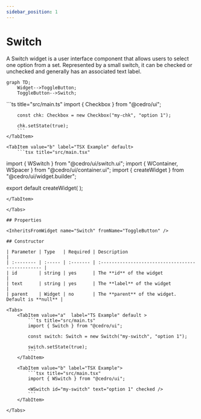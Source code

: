 ```yaml
---
sidebar_position: 1
---
```



# Switch

A Switch widget is a user interface component that allows users to select one option from a set. Represented by a small switch, it can be checked or unchecked and generally has an associated text label.

```mermaid
graph TD;
    Widget-->ToggleButton;
    ToggleButton-->Switch;
```

<Example url="switches" height={50} />

<Tabs>
    <TabItem value="a"  label="TS Example"  >
        ```ts title="src/main.ts"
        import { Checkbox } from "@cedro/ui";

        const chk: Checkbox = new Checkbox("my-chk", "option 1");

        chk.setState(true);
        ```
    </TabItem>

    <TabItem value="b" label="TSX Example" default>
        ```tsx title="src/main.tsx"

import { WSwitch } from "@cedro/ui/switch.ui";
import { WContainer, WSpacer } from "@cedro/ui/container.ui";
import { createWidget } from "@cedro/ui/widget.builder";

export default createWidget(
    <WContainer orientation="vertical">
        <WSpacer />
        <WContainer orientation="horizontal" fixedSize={45} padding={5}>
            <WSpacer />
            <WSwitch text="Switch One" checked />
            <WSwitch text="Switch Two" />
            <WSwitch text="Switch Three" />
            <WSpacer />
        </WContainer>
        <WSpacer />
    </WContainer>
);

````
</TabItem>

</Tabs>

## Properties

<InheritsFromWidget name="Switch" fromName="ToggleButton" />

## Constructor

| Parameter | Type   | Required | Description                                       |
| :-------- | :----- | :------- | :------------------------------------------------ |
| id        | string | yes      | The **id** of the widget                          |
| text      | string | yes      | The **label** of the widget                       |
| parent    | Widget | no       | The **parent** of the widget. Default is **null** |

<Tabs>
    <TabItem value="a"  label="TS Example" default >
        ```ts title="src/main.ts"
        import { Switch } from "@cedro/ui";

        const switch: Switch = new Switch("my-switch", "option 1");

        switch.setState(true);
        ```
    </TabItem>

    <TabItem value="b" label="TSX Example">
        ```tsx title="src/main.tsx"
        import { WSwitch } from "@cedro/ui";

        <WSwitch id="my-switch" text="option 1" checked />
        ```
    </TabItem>

</Tabs>
````
